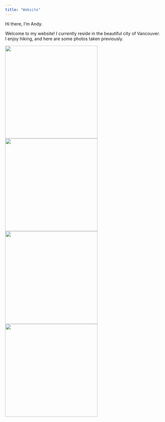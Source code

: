 ```yaml
---
title: "Website"
---
```




Hi there, I'm Andy. 

Welcome to my website! I currently reside in the beautiful city of Vancouver. I enjoy hiking, and here are some photos taken previously.

![](van_pic_1.jpg){width=300} ![](van_pic_2.jpg){width=300}
![](van_pic_3.jpg){width=300}![](van_pic_4.jpg){width=300}




